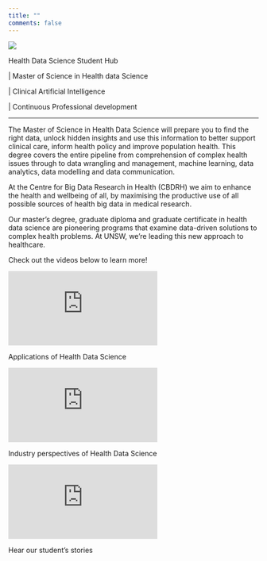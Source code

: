 ```yaml
---
title: ""
comments: false
---
```



![](images/Landscape__1.Col_Pos_CBDRH.jpg)

:::{.column-screen .bg-shape}

:::{.column-body}

::: {.container}

::: {.item-1 .items}

::: {.home-box-left}

::: {.home-box-title}
Health Data Science Student Hub
:::

::: {.home-box-content}
\| Master of Science in Health data Science

\| Clinical Artificial Intelligence

\| Continuous Professional development
:::

:::


:::


::: {.items .home-box-image}


:::

:::

:::

:::

<hr>
The Master of Science in Health Data Science will prepare you to find the right data, unlock hidden insights and use this information to better support clinical care, inform health policy and improve population health. This degree covers the entire pipeline from comprehension of complex health issues through to data wrangling and management, machine learning, data analytics, data modelling and data communication.  

::::: {.column-screen-inset .flash}

::: {.column-body .flash-content}
At the Centre for Big Data Research in Health (CBDRH) we aim to enhance the health and wellbeing of all, by maximising the productive use of all possible sources of health big data in medical research.

:::

:::::

Our master’s degree, graduate diploma and graduate certificate in health data science are pioneering programs that examine data-driven solutions to complex health problems. At UNSW, we’re leading this new approach to healthcare.

Check out the videos below to learn more!

<div class="media-scroller column-page">

  <div class="media-element">
  <iframe src="https://www.youtube.com/embed/3oCsO8wkFwQ" title="UNSW MHDS Applications Video" frameborder="0" allow="accelerometer; autoplay; clipboard-write; encrypted-media; gyroscope; picture-in-picture; web-share" allowfullscreen></iframe>
  <p class="media-title">Applications of Health Data Science</p>
  </div>
  
  <div class="media-element">
  <iframe src="https://www.youtube.com/embed/3dbcASykoZ4" title="UNSW MHDS Industry Video" frameborder="0" allow="accelerometer; autoplay; clipboard-write; encrypted-media; gyroscope; picture-in-picture; web-share" allowfullscreen></iframe>
  <p class="media-title">Industry perspectives of Health Data Science</p>
  </div>
  
  <div class="media-element">
  <iframe src="https://www.youtube.com/embed/GHERRWiHhqs" title="UNSW MHDS Student Stories" frameborder="0" allow="accelerometer; autoplay; clipboard-write; encrypted-media; gyroscope; picture-in-picture; web-share" allowfullscreen></iframe>
  <p class="media-title">Hear our student's stories</p>
  </div>

</div>

